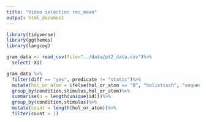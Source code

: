 ```yaml
---
title: "Video selection rec_mean"
output: html_document
---
```


```r
library(tidyverse)
library(ggthemes)
library(langcog)

```


```r
gram_data <- read_csv(file="../data/pt2_data.csv")%>%
  select(-X1)
```


```r
gram_data %>%
  filter(diff == "yes", predicate != "static")%>%
  mutate(hol_or_atom = ifelse(hol_or_atom == "0", "holistisch", "sequentiell"))%>%
  group_by(condition,stimulus,hol_or_atom)%>%
  summarise(n = length(unique(id)))%>%
  group_by(condition,stimulus)%>%
  mutate(count = length(hol_or_atom))%>%
  filter(count > 1)
```

